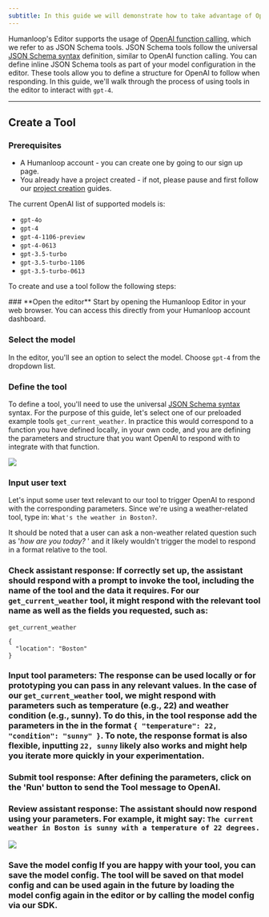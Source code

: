 ```yaml
---
subtitle: In this guide we will demonstrate how to take advantage of OpenAI function calling in our Editor.
---
```


Humanloop's Editor supports the usage of [OpenAI function calling](https://platform.openai.com/docs/guides/function-calling/function-calling), which we refer to as JSON Schema tools. JSON Schema tools follow the universal [JSON Schema syntax](https://json-schema.org/) definition, similar to OpenAI function calling. You can define inline JSON Schema tools as part of your model configuration in the editor. These tools allow you to define a structure for OpenAI to follow when responding. In this guide, we'll walk through the process of using tools in the editor to interact with `gpt-4`.

---

## Create a Tool

### Prerequisites

- A Humanloop account - you can create one by going to our sign up page.
- You already have a project created - if not, please pause and first follow our [project creation](/docs/create-a-prompt-in-the-ui) guides.

<Info title="Models supporting OpenAI Functions"> 
The current OpenAI list of supported models is:

- `gpt-4o`
- `gpt-4`
- `gpt-4-1106-preview`
- `gpt-4-0613`
- `gpt-3.5-turbo`
- `gpt-3.5-turbo-1106`
- `gpt-3.5-turbo-0613`

</Info>

To create and use a tool follow the following steps:

<Steps>
### **Open the editor**
Start by opening the Humanloop Editor in your web browser. You can access this directly from your Humanloop account dashboard.

### **Select the model**

In the editor, you'll see an option to select the model. Choose `gpt-4` from the dropdown list.

### **Define the tool**

To define a tool, you'll need to use the universal [JSON Schema syntax](https://json-schema.org/) syntax. For the purpose of this guide, let's select one of our preloaded example tools `get_current_weather`. In practice this would correspond to a function you have defined locally, in your own code, and you are defining the parameters and structure that you want OpenAI to respond with to integrate with that function.

<img src="../../../assets/images/d556ba7-image.png" />

### **Input user text**

Let's input some user text relevant to our tool to trigger OpenAI to respond with the corresponding parameters. Since we're using a weather-related tool, type in: `What's the weather in Boston?`.

<Tip title="Function calling responds relative to the user input">

It should be noted that a user can ask a non-weather related question such as '_how are you today?_ ' and it likely wouldn't trigger the model to respond in a format relative to the tool.

</Tip>

### **Check assistant response**: If correctly set up, the assistant should respond with a prompt to invoke the tool, including the name of the tool and the data it requires. For our `get_current_weather` tool, it might respond with the relevant tool name as well as the fields you requested, such as:

```
get_current_weather

{
  "location": "Boston"
}
```

### **Input tool parameters**: The response can be used locally or for prototyping you can pass in any relevant values. In the case of our `get_current_weather` tool, we might respond with parameters such as temperature (e.g., 22) and weather condition (e.g., sunny). To do this, in the tool response add the parameters in the in the format `{ "temperature": 22, "condition": "sunny" }`. To note, the response format is also flexible, inputting `22, sunny` likely also works and might help you iterate more quickly in your experimentation.

### **Submit tool response**: After defining the parameters, click on the 'Run' button to send the Tool message to OpenAI.

### **Review assistant response**: The assistant should now respond using your parameters. For example, it might say: `The current weather in Boston is sunny with a temperature of 22 degrees.`

<img src="../../../assets/images/19c0604-image.png" />

### **Save the model config** If you are happy with your tool, you can save the model config. The tool will be saved on that model config and can be used again in the future by loading the model config again in the editor or by calling the model config via our SDK.

</Steps>
